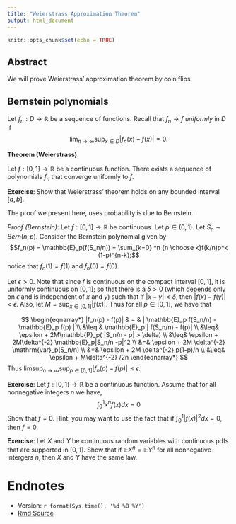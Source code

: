 ```yaml
---
title: "Weierstrass Approximation Theorem"
output: html_document
---
```


```r
knitr::opts_chunk$set(echo = TRUE)
```


## Abstract

We will prove Weierstrass' approximation theorem by coin flips


## Bernstein polynomials

Let $f_n:D \to \mathbb{R}$ be a sequence of functions.  Recall that $f_n \to f$ *uniformly* in $D$ if 
$$\lim_{n \to \infty}\sup_{x \in D} |f_n(x) - f(x)| =0.$$

**Theorem (Weierstrass)**:

Let $f:[0,1] \to \mathbb{R}$ be a continuous function.  There exists a sequence of polynomials $f_n$ that converge uniformly to $f$.


**Exercise**:
Show that Weierstrass' theorem holds on any bounded interval $[a,b]$.

The proof we present here, uses probability is due to Bernstein.

*Proof (Bernstein)*:
Let $f:[0,1] \to \mathbb{R}$ be continuous.  Let $p\in (0,1)$.  Let $S_n \sim Bern(n,p)$.  Consider the Bernstein polynomial given by 
$$f_n(p) = \mathbb{E}_p(f(S_n/n)) =  \sum_{k=0} ^n {n \choose k}f(k/n)p^k (1-p)^{n-k};$$
notice that $f_n(1)= f(1)$ and $f_n(0) = f(0)$.  

Let $\epsilon>0$.  Note that since $f$ is continuous on the compact interval $[0,1]$, it is uniformly continuous on $[0,1]$;  so that  there is a $\delta >0$ (which  depends only on $\epsilon$ and is  independent of $x$ and $y$) such that if $|x - y| < \delta$, then  $|f(x) - f(y)| < \epsilon$.  Also, let $M= \sup_{x \in [0,1]} |f(x)|$.   Thus for all $p \in [0,1]$, we have that

$$
\begin{eqnarray*}
 |f_n(p) - f(p)| & = &  | \mathbb{E}_p f(S_n/n) - \mathbb{E}_p f(p) | \\
&\leq & \mathbb{E}_p | f(S_n/n) - f(p)| \\
&\leq&  \epsilon + 2M\mathbb{P}_p( |S_n/n - p| > \delta)  \\
&\leq&  \epsilon + 2M\delta^{-2} \mathbb{E}_p|S_n/n -p|^2 \\
&=&  \epsilon + 2M \delta^{-2}  \mathrm{var}_p(S_n/n) \\
&=&  \epsilon + 2M \delta^{-2} p(1-p)/n  \\
&\leq& \epsilon + M\delta^{-2} /2n
\end{eqnarray*}
$$
Thus $\limsup_{n \to \infty} \sup_{p \in [0,1]} |f_n(p) - f(p)| \leq \epsilon$.  



**Exercise**:
Let $f:[0,1] \to \mathbb{R}$ be a continuous function.  Assume that for all nonnegative integers $n$ we have,  
$$ \int_0 ^1 x^n f(x)dx = 0$$
Show that $f=0$.  Hint: you may want to use  the fact that if $\int_0^1 |f(x)|^2 dx = 0$, then $f =0$.  



**Exercise**:  Let $X$ and $Y$ be continuous random variables with continuous pdfs that are supported in $[0,1]$.  Show that if $\mathbb{E} X^n = \mathbb{E} Y^n$ for all nonnegative intergers $n$, then $X$ and $Y$ have the same law.   



#  Endnotes

* Version: `r format(Sys.time(), '%d %B %Y')`
* [Rmd Source](https://tsoo-math.github.io/ucl2/bernstein.Rmd)
